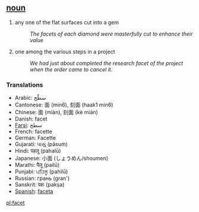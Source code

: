 == [[noun]] ==
# any one of the flat surfaces cut into a gem
#:''The facets of each diamond were masterfully cut to enhance their value''
# one among the various steps in a project
#:''We had just about completed the research facet of the project when the order came to cancel it''.

=== Translations ===
*Arabic: سطْح
*Cantonese: 面 (min6), 刻面 (haak1 min6)
*Chinese: 面 (miàn), 刻面 (kè miàn)
*Danish: facet
*[[Farsi]]: سطح
*French: facette
*German: Facette
*Gujarati: પાસું (pāsuṁ)
*Hindi: पहलू (pahalū)
*Japanese: 小面 (しょうめん/shoumen)
*Marathi: पैलू (pailū)
*Punjabi: ਪਹਿਲੂ (pahilū)
*Russian: грань (gran')
*Sanskrit: पक्षः (pakṣa)
*[[Spanish]]: [[faceta]]

[[pl:facet]]